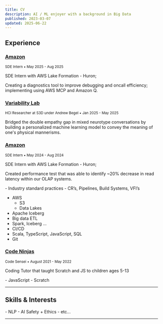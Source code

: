 ```yaml
---
title: CV
description: AI / ML enjoyer with a background in Big Data
published: 2023-03-07
updated: 2025-06-22
---
```



## Experience

<Spacer height="lg" />

### [Amazon](https://aws.amazon.com/lake-formation/)

<small>SDE Intern &bull; May 2025 - Aug 2025</small>

SDE Intern with AWS Lake Formation - Huron;

Creating a diagnostics tool to improve debugging and oncall efficiency; implementing using AWS MCP and Amazon Q.

<Spacer height="lg" />

### [Variability Lab](https://cmu-variability.github.io/)

<small>HCI Researcher at S3D under Andrew Begel &bull; Jan 2025 - May 2025</small>

Bridged the double empathy gap in mixed neurotype conversations by building a personalized machine learning model to convey the meaning of one's physical mannerisms.

<Spacer height="lg" />

### [Amazon](https://aws.amazon.com/lake-formation/)

<small>SDE Intern &bull; May 2024 - Aug 2024</small>

SDE Intern with AWS Lake Formation - Huron;

Created performance test that was able to identify ~20% decrease in read latency within our OLAP systems. 

<Columns>
- Industry standard practices
- CR’s, Pipelines, Build Systems, VFI’s

- AWS 
    - S3
    - Data Lakes
- Apache Iceberg
- Big data ETL
- Spark, Iceberg …
- CI/CD
- Scala, TypeScript, JavaScript, SQL
- Git
</Columns>

<Spacer height="lg" />

### [Code Ninjas](https://www.codeninjas.com/va-burke)

<small>Code Sensei &bull; August 2021 - May 2022</small>

Coding Tutor that taught Scratch and JS to children ages 5-13

<Columns>
- JavaScript
- Scratch
</Columns>

---

## Skills & Interests

<Spacer height="lg" />

<Columns>
- NLP
- AI Safety + Ethics
- etc...
</Columns>

---

<Spacer height="lg" />
